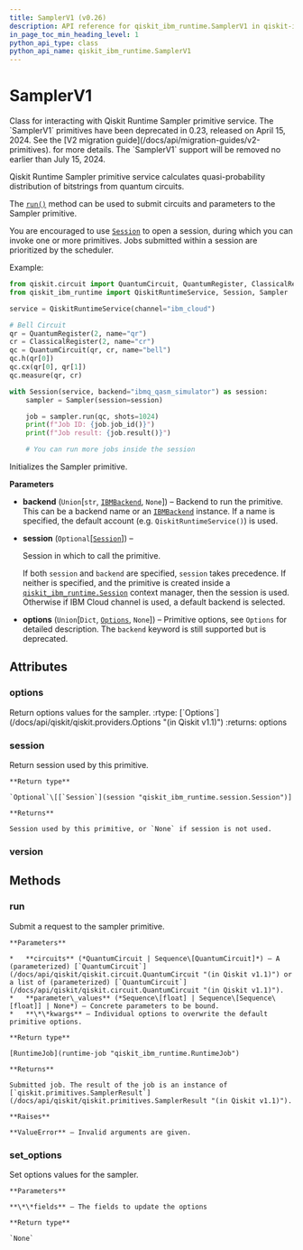 ```yaml
---
title: SamplerV1 (v0.26)
description: API reference for qiskit_ibm_runtime.SamplerV1 in qiskit-ibm-runtime v0.26
in_page_toc_min_heading_level: 1
python_api_type: class
python_api_name: qiskit_ibm_runtime.SamplerV1
---
```


# SamplerV1

<Class id="qiskit_ibm_runtime.SamplerV1" isDedicatedPage={true} github="https://github.com/Qiskit/qiskit-ibm-runtime/tree/stable/0.26/qiskit_ibm_runtime/sampler.py#L178-L334" signature="SamplerV1(backend=None, session=None, options=None)" modifiers="class">
  Class for interacting with Qiskit Runtime Sampler primitive service.

  <Admonition title="Deprecated since version 0.23" type="danger">
    The `SamplerV1` primitives have been deprecated in 0.23, released on April 15, 2024. See the [V2 migration guide](/docs/api/migration-guides/v2-primitives). for more details. The `SamplerV1` support will be removed no earlier than July 15, 2024.
  </Admonition>

  Qiskit Runtime Sampler primitive service calculates quasi-probability distribution of bitstrings from quantum circuits.

  The [`run()`](#qiskit_ibm_runtime.SamplerV1.run "qiskit_ibm_runtime.SamplerV1.run") method can be used to submit circuits and parameters to the Sampler primitive.

  You are encouraged to use [`Session`](session "qiskit_ibm_runtime.Session") to open a session, during which you can invoke one or more primitives. Jobs submitted within a session are prioritized by the scheduler.

  Example:

  ```python
  from qiskit.circuit import QuantumCircuit, QuantumRegister, ClassicalRegister
  from qiskit_ibm_runtime import QiskitRuntimeService, Session, Sampler

  service = QiskitRuntimeService(channel="ibm_cloud")

  # Bell Circuit
  qr = QuantumRegister(2, name="qr")
  cr = ClassicalRegister(2, name="cr")
  qc = QuantumCircuit(qr, cr, name="bell")
  qc.h(qr[0])
  qc.cx(qr[0], qr[1])
  qc.measure(qr, cr)

  with Session(service, backend="ibmq_qasm_simulator") as session:
      sampler = Sampler(session=session)

      job = sampler.run(qc, shots=1024)
      print(f"Job ID: {job.job_id()}")
      print(f"Job result: {job.result()}")

      # You can run more jobs inside the session
  ```

  Initializes the Sampler primitive.

  **Parameters**

  *   **backend** (`Union`\[`str`, [`IBMBackend`](ibm-backend "qiskit_ibm_runtime.ibm_backend.IBMBackend"), `None`]) – Backend to run the primitive. This can be a backend name or an [`IBMBackend`](ibm-backend "qiskit_ibm_runtime.IBMBackend") instance. If a name is specified, the default account (e.g. `QiskitRuntimeService()`) is used.

  *   **session** (`Optional`\[[`Session`](session "qiskit_ibm_runtime.session.Session")]) –

      Session in which to call the primitive.

      If both `session` and `backend` are specified, `session` takes precedence. If neither is specified, and the primitive is created inside a [`qiskit_ibm_runtime.Session`](session "qiskit_ibm_runtime.Session") context manager, then the session is used. Otherwise if IBM Cloud channel is used, a default backend is selected.

  *   **options** (`Union`\[`Dict`, [`Options`](options-options "qiskit_ibm_runtime.options.options.Options"), `None`]) – Primitive options, see `Options` for detailed description. The `backend` keyword is still supported but is deprecated.

  ## Attributes

  ### options

  <Attribute id="qiskit_ibm_runtime.SamplerV1.options">
    Return options values for the sampler. :rtype: [`Options`](/docs/api/qiskit/qiskit.providers.Options "(in Qiskit v1.1)") :returns: options
  </Attribute>

  ### session

  <Attribute id="qiskit_ibm_runtime.SamplerV1.session">
    Return session used by this primitive.

    **Return type**

    `Optional`\[[`Session`](session "qiskit_ibm_runtime.session.Session")]

    **Returns**

    Session used by this primitive, or `None` if session is not used.
  </Attribute>

  ### version

  <Attribute id="qiskit_ibm_runtime.SamplerV1.version" attributeValue="1" />

  ## Methods

  ### run

  <Function id="qiskit_ibm_runtime.SamplerV1.run" github="https://github.com/Qiskit/qiskit-ibm-runtime/tree/stable/0.26/qiskit_ibm_runtime/sampler.py#L256-L283" signature="run(circuits, parameter_values=None, **kwargs)">
    Submit a request to the sampler primitive.

    **Parameters**

    *   **circuits** (*QuantumCircuit | Sequence\[QuantumCircuit]*) – A (parameterized) [`QuantumCircuit`](/docs/api/qiskit/qiskit.circuit.QuantumCircuit "(in Qiskit v1.1)") or a list of (parameterized) [`QuantumCircuit`](/docs/api/qiskit/qiskit.circuit.QuantumCircuit "(in Qiskit v1.1)").
    *   **parameter\_values** (*Sequence\[float] | Sequence\[Sequence\[float]] | None*) – Concrete parameters to be bound.
    *   **\*\*kwargs** – Individual options to overwrite the default primitive options.

    **Return type**

    [RuntimeJob](runtime-job "qiskit_ibm_runtime.RuntimeJob")

    **Returns**

    Submitted job. The result of the job is an instance of [`qiskit.primitives.SamplerResult`](/docs/api/qiskit/qiskit.primitives.SamplerResult "(in Qiskit v1.1)").

    **Raises**

    **ValueError** – Invalid arguments are given.
  </Function>

  ### set\_options

  <Function id="qiskit_ibm_runtime.SamplerV1.set_options" github="https://github.com/Qiskit/qiskit-ibm-runtime/tree/stable/0.26/qiskit_ibm_runtime/base_primitive.py#L465-L473" signature="set_options(**fields)">
    Set options values for the sampler.

    **Parameters**

    **\*\*fields** – The fields to update the options

    **Return type**

    `None`
  </Function>
</Class>

